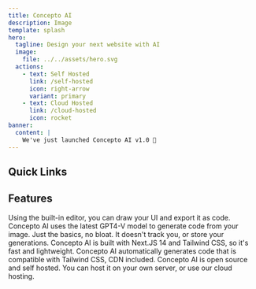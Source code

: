 ```yaml
---
title: Concepto AI
description: Image 
template: splash
hero:
  tagline: Design your next website with AI
  image:
    file: ../../assets/hero.svg
  actions:
    - text: Self Hosted
      link: /self-hosted
      icon: right-arrow
      variant: primary
    - text: Cloud Hosted
      link: /cloud-hosted
      icon: rocket
banner:
  content: |
    We've just launched Concepto AI v1.0 🚀
---
```



## Quick Links

<CardGrid>
  <LinkCard title="What is Concepto AI?" href="/about/what-is-concepto" />
  <LinkCard title="How does Concepto AI work?" href="/about/how-does-concepto-work" />
</CardGrid>

## Features

<CardGrid>
	<Card title="Draw your UI" icon="pencil">
		Using the built-in editor, you can draw your UI and export it as code.
	</Card>
	<Card title="Generate with AI" icon="laptop">
		Concepto AI uses the latest GPT4-V model to generate code from your image.
	</Card>
	<Card title="Privacy Friendly" icon="open-book">
		Just the basics, no bloat. It doesn't track you, or store your generations.
	</Card>
	<Card title="Lightweight & Fast" icon="rocket">
		Concepto AI is built with Next.JS 14 and Tailwind CSS, so it's fast and lightweight.
	</Card>
	<Card title="Compatible Code" icon="setting">
		Concepto AI automatically generates code that is compatible with Tailwind CSS, CDN included.
	</Card>
	<Card title="Self Hosted & Cloud Hosting" icon="list-format">
		Concepto AI is open source and self hosted. You can host it on your own server, or use our cloud hosting.
	</Card>
</CardGrid>
